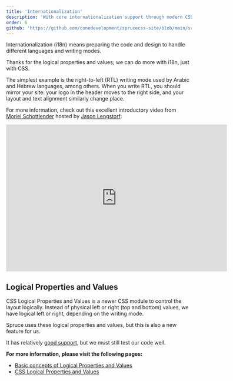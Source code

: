 ```yaml
---
title: 'Internationalization'
description: 'With core internationalization support through modern CSS and its logical properties, you can handle RTL layouts more easily with Spruce CSS.'
order: 6
github: 'https://github.com/conedevelopment/sprucecss-site/blob/main/src/docs/getting-started/internationalization.mdx'
---
```


<p className="lead">Internationalization (i18n) means preparing the code and design to handle different languages and writing modes.</p>

Thanks for the logical properties and values; we can do more with i18n, just with CSS.

The simplest example is the right-to-left (RTL) writing mode used by Arabic and Hebrew languages, among others. When you write RTL, you should mirror your site: your logo in the header moves to the right side, and your layout and text alignment similarly change place.

For more information, check out this excellent introductory video from [Moriel Schottlender](https://twitter.com/mooeypoo) hosted by [Jason Lengstorf](https://www.jason.af/):

<iframe width="600" height="400" src="https://www.youtube.com/embed/OHF2h1_fBCM" title="Right-to Left (RTL) Support for Websites (with Moriel Schottlender) — Learn With Jason" frameBorder="0" allow="accelerometer; autoplay; clipboard-write; encrypted-media; gyroscope; picture-in-picture" allowFullScreen></iframe>

## Logical Properties and Values

CSS Logical Properties and Values is a newer CSS module to control the layout logically. Instead of physical left or right (top and bottom) values, we have logical left or right, depending on the writing mode.

Spruce uses these logical properties and values, but this is also a new feature for us.

It has relatively [good support](https://caniuse.com/css-logical-props), but we must still test our code well.

**For more information, please visit the following pages:**

- [Basic concepts of Logical Properties and Values](https://developer.mozilla.org/en-US/docs/Web/CSS/CSS_Logical_Properties/Basic_concepts)
- [CSS Logical Properties and Values](https://developer.mozilla.org/en-US/docs/Web/CSS/CSS_Logical_Properties)
